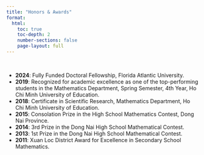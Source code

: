 ```yaml
---
title: "Honors & Awards"
format:
  html:
    toc: true
    toc-depth: 2
    number-sections: false
    page-layout: full
---
```

<br>

<!-- ## Awards and Honors -->

- **2024**: Fully Funded Doctoral Fellowship, Florida Atlantic University.  
- **2019**: Recognized for academic excellence as one of the top-performing students in the Mathematics Department, Spring Semester, 4th Year, Ho Chi Minh University of Education.  
- **2018**: Certificate in Scientific Research, Mathematics Department, Ho Chi Minh University of Education.  
- **2015**: Consolation Prize in the High School Mathematics Contest, Dong Nai Province.  
- **2014**: 3rd Prize in the Dong Nai High School Mathematical Contest.  
- **2013**: 1st Prize in the Dong Nai High School Mathematical Contest.  
- **2011**: Xuan Loc District Award for Excellence in Secondary School Mathematics.  
